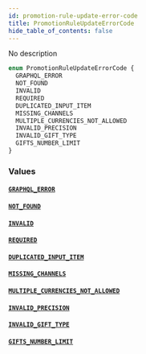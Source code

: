 ```yaml
---
id: promotion-rule-update-error-code
title: PromotionRuleUpdateErrorCode
hide_table_of_contents: false
---
```


No description

```graphql
enum PromotionRuleUpdateErrorCode {
  GRAPHQL_ERROR
  NOT_FOUND
  INVALID
  REQUIRED
  DUPLICATED_INPUT_ITEM
  MISSING_CHANNELS
  MULTIPLE_CURRENCIES_NOT_ALLOWED
  INVALID_PRECISION
  INVALID_GIFT_TYPE
  GIFTS_NUMBER_LIMIT
}
```

### Values

#### [`GRAPHQL_ERROR`](#)

#### [`NOT_FOUND`](#)

#### [`INVALID`](#)

#### [`REQUIRED`](#)

#### [`DUPLICATED_INPUT_ITEM`](#)

#### [`MISSING_CHANNELS`](#)

#### [`MULTIPLE_CURRENCIES_NOT_ALLOWED`](#)

#### [`INVALID_PRECISION`](#)

#### [`INVALID_GIFT_TYPE`](#)

#### [`GIFTS_NUMBER_LIMIT`](#)
